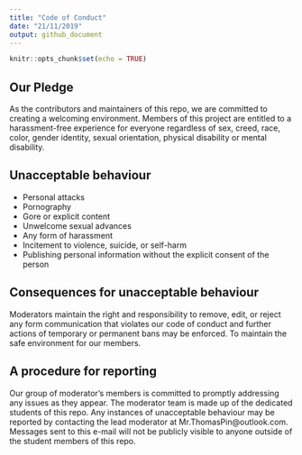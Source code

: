 ```yaml
---
title: "Code of Conduct"
date: "21/11/2019"
output: github_document
---
```


```r
knitr::opts_chunk$set(echo = TRUE)
```

## Our Pledge
As the contributors and maintainers of this repo, we are committed to creating a welcoming environment. Members of this project are entitled to a harassment-free experience for everyone regardless of sex, creed, race, color, gender identity, sexual orientation, physical disability or mental disability. 

## Unacceptable behaviour
- Personal attacks 
- Pornography 
- Gore or explicit content  
- Unwelcome sexual advances 
- Any form of harassment
- Incitement to violence, suicide, or self-harm
- Publishing personal information without the explicit consent of the person   

## Consequences for unacceptable behaviour
Moderators maintain the right and responsibility to remove, edit, or reject any form communication that violates our code of conduct and further actions of temporary or permanent bans may be enforced. To maintain the safe environment for our members.  

## A procedure for reporting 
Our group of moderator’s members is committed to promptly addressing any issues as they appear. The moderator team is made up of the dedicated students of this repo. Any instances of unacceptable behaviour may be reported by contacting the lead moderator at Mr.ThomasPin@outlook.com. Messages sent to this e-mail will not be publicly visible to anyone outside of the student members of this repo.  
